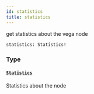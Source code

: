 ```yaml
---
id: statistics
title: statistics
---
```



get statistics about the vega node

```graphql
statistics: Statistics!
```


### Type

#### [`Statistics`](/docs/graphql/objects/statistics) 

Statistics about the node




